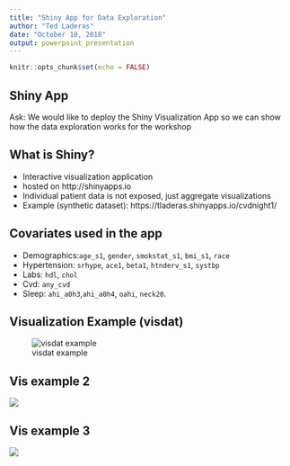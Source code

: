 ```yaml
---
title: "Shiny App for Data Exploration"
author: "Ted Laderas"
date: "October 10, 2018"
output: powerpoint_presentation
---
```


```r
knitr::opts_chunk$set(echo = FALSE)
```

## Shiny App

Ask: We would like to deploy the Shiny Visualization App so we can show how the data exploration works for the workshop

## What is Shiny?

+ Interactive visualization application
+ hosted on http://shinyapps.io
+ Individual patient data is not exposed, just aggregate visualizations
+ Example (synthetic dataset): https://tladeras.shinyapps.io/cvdnight1/

## Covariates used in the app

+ Demographics:`age_s1`, `gender`, `smokstat_s1`, `bmi_s1`, `race`
+ Hypertension: `srhype`, `ace1`, `beta1`, `htnderv_s1`, `systbp`
+ Labs: `hdl`, `chol`
+ Cvd: `any_cvd`
+ Sleep: `ahi_a0h3`,`ahi_a0h4`, `oahi`, `neck20`.

## Visualization Example (visdat)

![visdat example](img/1.png)

## Vis example 2 

![](img/2.png)

## Vis example 3

![](img/2.png)